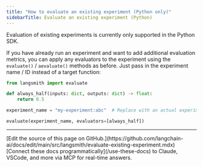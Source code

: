```yaml
---
title: "How to evaluate an existing experiment (Python only)"
sidebarTitle: Evaluate an existing experiment (Python)
---
```


Evaluation of existing experiments is currently only supported in the Python SDK.

If you have already run an experiment and want to add additional evaluation metrics, you can apply any evaluators to the experiment using the `evaluate()` / `aevaluate()` methods as before. Just pass in the experiment name / ID instead of a target function:

```python
from langsmith import evaluate

def always_half(inputs: dict, outputs: dict) -> float:
    return 0.5

experiment_name = "my-experiment:abc"  # Replace with an actual experiment name or ID

evaluate(experiment_name, evaluators=[always_half])
```

---

<Callout icon="pen-to-square" iconType="regular">
    [Edit the source of this page on GitHub.](https://github.com/langchain-ai/docs/edit/main/src/langsmith/evaluate-existing-experiment.mdx)
</Callout>
<Tip icon="terminal" iconType="regular">
    [Connect these docs programmatically](/use-these-docs) to Claude, VSCode, and more via MCP for    real-time answers.
</Tip>
